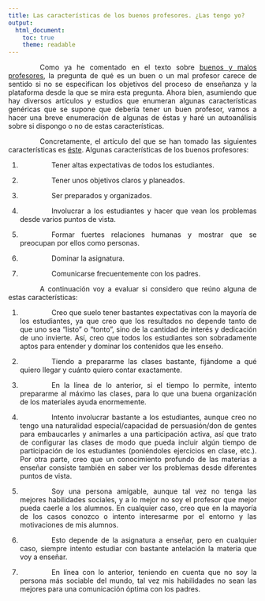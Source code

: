```yaml
---
title: Las características de los buenos profesores. ¿Las tengo yo?
output:
  html_document: 
    toc: true
    theme: readable
---
```


<style>
body {
text-align: justify
}
p {
text-indent: 4rem;
}
</style>

Como ya he comentado en el texto sobre [buenos y malos profesores](profesalumnos.html), la pregunta de qué es un buen o un mal profesor carece de sentido si no se especifican los objetivos del proceso de enseñanza y la plataforma desde la que se mira esta pregunta. Ahora bien, asumiendo que hay diversos artículos y estudios que enumeran algunas características genéricas que se supone que debería tener un buen profesor, vamos a hacer una breve enumeración de algunas de éstas y haré un autoanálisis sobre si dispongo o no de estas características.

Concretamente, el artículo del que se han tomado las siguientes características es [éste](http://www.greatschools.org/gk/articles/what-makes-a-great-teacher/).
Algunas características de los buenos profesores:

1. Tener altas expectativas de todos los estudiantes.

2. Tener unos objetivos claros y planeados.

3. Ser preparados y organizados.

4. Involucrar a los estudiantes y hacer que vean los problemas desde varios puntos de vista.

5. Formar fuertes relaciones humanas y mostrar que se preocupan por ellos como personas.

6. Dominar la asignatura.

7. Comunicarse frecuentemente con los padres.

A continuación voy a evaluar si considero que reúno alguna de estas características:

1. Creo que suelo tener bastantes expectativas con la mayoría de los estudiantes, ya que creo que los resultados no depende tanto de que uno sea "listo" o "tonto", sino de la cantidad de interés y dedicación de uno invierte. Así, creo que todos los estudiantes son sobradamente aptos para entender y dominar los contenidos que les enseño.

2. Tiendo a prepararme las clases bastante, fijándome a qué quiero llegar y cuánto quiero contar exactamente.

3. En la línea de lo anterior, si el tiempo lo permite, intento prepararme al máximo las clases, para lo que una buena organización de los materiales ayuda enormemente.

4. Intento involucrar bastante a los estudiantes, aunque creo no tengo una naturalidad especial/capacidad de persuasión/don de gentes para embaucarles y animarles a una participación activa, así que trato de configurar las clases de modo que pueda incluir algún tiempo de participación de los estudiantes (poniéndoles ejercicios en clase, etc.). Por otra parte, creo que un conocimiento profundo de las materias a enseñar consiste también en saber ver los problemas desde diferentes puntos de vista.

5. Soy una persona amigable, aunque tal vez no tenga las mejores habilidades sociales, y a lo mejor no soy el profesor que mejor pueda caerle a los alumnos. En cualquier caso, creo que en la mayoría de los casos conozco o intento interesarme por el entorno y las motivaciones de mis alumnos.

6. Esto depende de la asignatura a enseñar, pero en cualquier caso, siempre intento estudiar con bastante antelación la materia que voy a enseñar.

7. En línea con lo anterior, teniendo en cuenta que no soy la persona más sociable del mundo, tal vez mis habilidades no sean las mejores para una comunicación óptima con los padres.

